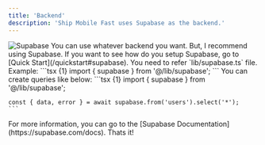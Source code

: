 ```yaml
---
title: 'Backend'  
description: 'Ship Mobile Fast uses Supabase as the backend.'
---
```



<Frame>
<img src="/images/supabase.png" alt="Supabase" className="w-full h-full rounded-xl" />
</Frame>

<Tip>
  You can use whatever backend you want. But, I recommend using Supabase.
</Tip>

<Note>
  If you want to see how do you setup Supabase, go to [Quick Start](/quickstart#supabase).
</Note>

<Steps>
  <Step>
    You need to refer `lib/supabase.ts` file. Example:
    ```tsx  {1}
    import { supabase } from '@/lib/supabase';
    ```
  </Step>
  <Step>
    You can create queries like below:
    ```tsx  {1}
    import { supabase } from '@/lib/supabase';

    const { data, error } = await supabase.from('users').select('*');
    ```
  </Step>
</Steps>

<Tip>
  For more information, you can go to the [Supabase Documentation](https://supabase.com/docs).
</Tip>

<Check>
    Thats it!
</Check>
